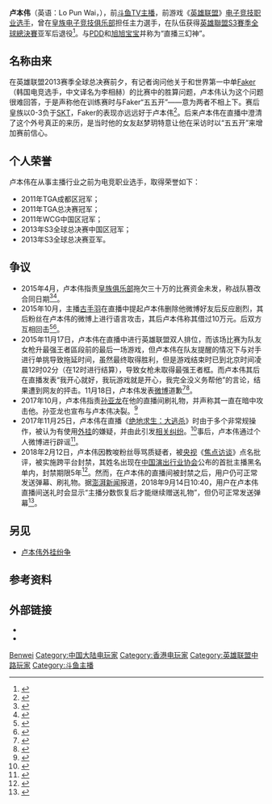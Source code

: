 {{NoteTA
| G1=Games
| 1 = zh-cn:最强王者;zh-tw:菁英
| 2 = zh-cn:德莱文;zh-tw:達瑞文;zh-sg:达瑞文
| 3 = zh-cn:赏金猎人;zh-tw:好運姊
}}
{{Infobox person
| 姓名 = 卢本伟
| 圖像 =
| 原文名 =
| 遊戲ID = Wh1t3zZ
| 本名 = 
| 出生日期 = {{birth date and age|1993|8|11}}
| 死亡日期 = 
| 出生地 = {{HKG-1959}}
| 別名 = White、55开（五五开、开哥、狒狒）、Wh1t3zZ.电竞三醜<ref>{{cite web|url=http://mt.sohu.com/20151109/n425827073.shtml|title=【电竞百科】之电竞三丑|author=|date=2015-11-09|website=mt.sohu.com|access-date=2015-11-18|archive-url=https://web.archive.org/web/20160305011611/http://mt.sohu.com/20151109/n425827073.shtml|archive-date=2016-03-05|dead-url=no}}</ref>
| 活躍時期 = 2011年-2018年
| 知名原因 = 《英雄联盟》电子竞技职业选手<br />[[卢本伟外挂纷争|《絕地求生：大逃殺》外掛風波]]<br>观看数量名列前茅的游戏主播
| 籍貫 = [[广东|广东]][[汕尾|汕尾]]
| 身高 = 178 cm
| 血型 = O型
| 獲獎 = 2013 S3全球总决赛中国区冠军、2013 S3世界总决赛亚军
| 網站 = {{Sinaweibo|white55kai|卢本伟_55开}}<br />{{Sinaweibo|lubenwei|不知名主播}}
| 腳註 = 
| 教育程度 = [[小学|小学]]（[[初中|初中]][[肄业|肄业]]）
| 語言 = [[粵語|粵語]]、[[普通話|普通話]]、[[英語|英語]]
| 國籍 = {{CHN-HKG}}
| 職業 = 前[[电竞选手|电子竞技职业选手]]、游戏解说
| 僱主 = 
| 組織 = 前[[皇族电子竞技俱乐部|皇族电子竞技俱乐部]]、[[斗鱼TV|斗鱼TV]]
| 機構 = 
| 寬度 = 
| 女朋友 = 赵梦玥（UU）
}}
'''卢本伟'''（英语：Lo Pun Wai，{{bd|1993年|8月11日||}}），前[[斗鱼网|斗鱼TV]][[直播主|主播]]，前游戏《[[英雄联盟|英雄联盟]]》[[电竞选手|电子竞技职业选手]]，曾在[[皇族电子竞技俱乐部|皇族电子竞技俱乐部]]担任主力選手，在队伍获得[[英雄聯盟S3賽季全球總決賽|英雄聯盟S3賽季全球總決賽]]亚军后退役<ref>{{cite web |title=游戏电竞圈：20岁已算高龄 却仍有很多炮灰 |url=https://games.qq.com/a/20140723/071212.htm |accessdate=2020-04-27 |work=[[腾讯游戏|腾讯游戏]] |publisher=[[腾讯|腾讯]]|date=2014-07-23}}</ref>。与[[刘谋|PDD]]和[[旭旭宝宝|旭旭宝宝]]并称为“直播三幻神”。

== 名称由来 ==
在英雄联盟2013赛季全球总决赛前夕，有记者询问他关于和世界第一中单[[Faker|Faker]]（韩国电竞选手，中文译名为李相赫）的比赛中的胜算问题，卢本伟认为这个问题很难回答，于是声称他在训练赛时与Faker“五五开”——意为两者不相上下。赛后皇族以0-3负于[[SK_Telecom_T1|SKT]]，Faker的表现亦远远好于卢本伟<ref>{{Cite web |url = http://www.91danji.com/news/87837.html |title = 英雄联盟扫盲那些传说中的梗之white 打谁都是55开 |author = 贝伦卡斯泰露 |date = 2014年10月24日 |publisher = 91单机游戏网 |language = zh-cn |access-date = 2016年6月23日 |archive-url = https://web.archive.org/web/20160921111842/http://www.91danji.com/news/87837.html |archive-date = 2016年9月21日 |dead-url = no }}</ref>。后来卢本伟在直播中澄清了这个外号真正的来历，是当时他的女友赵梦玥特意让他在采访时以“五五开”来增加赛前信心。

== 个人荣誉 ==
卢本伟在从事主播行业之前为电竞职业选手，取得荣誉如下：
* 2011年TGA成都区冠军；
* 2011年TGA总决赛冠军；
* 2011年WCG中国区冠军；
* 2013年S3全球总决赛中国区冠军；
* 2013年S3全球总决赛亚军。

== 争议 ==
* 2015年4月，卢本伟指责[[皇族俱乐部|皇族俱乐部]]拖欠三十万的比赛资金未发，称战队篡改合同日期<ref>{{Cite web |url=http://wangyou.pcgames.com.cn/505/5054003.html |title=55开：皇族已不再 对我的算计不想再提 |access-date=2015-11-18 |archive-url=https://web.archive.org/web/20151120021709/http://wangyou.pcgames.com.cn/505/5054003.html |archive-date=2015-11-20 |dead-url=yes }}</ref><ref>{{cite web|url=http://news.52pk.com/shtml/20150422/6395234.shtml|title=55开White微博声讨皇族俱乐部欠奖金事件惹争议|author=|work=52pk|date=|access-date=2015-11-18|archive-url=https://web.archive.org/web/20151119031405/http://news.52pk.com/shtml/20150422/6395234.shtml|archive-date=2015-11-19|dead-url=no}}</ref>。
* 2015年10月，主播[[古手羽|古手羽]]在直播中提起卢本伟删除他微博好友后反应剧烈，其后粉丝在卢本伟的微博上进行语言攻击，其后卢本伟称其借过10万元。后双方互相回击<ref>{{cite web|url=http://www.72g.com/news/110020.html|title=White55开古手羽撕逼大战究竟为何 两人互回长微博诉苦|author=|date=|website=72G.com|access-date=2016-01-08|archive-url=https://web.archive.org/web/20160521101002/http://www.72g.com/news/110020.html|archive-date=2016-05-21|dead-url=yes}}</ref><ref>{{cite web|url=http://www.chinaz.com/game/lol/2015/0930/452863.shtml?id2|title=LOL主播55开回击古手羽：10W就当被偷了，不想把你逼死！|author=|date=2015-09-30|publisher=|access-date=2016-01-08|archive-url=https://web.archive.org/web/20160513034306/http://www.chinaz.com/game/lol/2015/0930/452863.shtml?id2|archive-date=2016-05-13|dead-url=yes}}</ref>。
* 2015年11月17日，卢本伟在直播中进行英雄联盟双人排位，而该场比赛为队友女枪升最强王者區段前的最后一场游戏，但卢本伟在队友提醒的情况下与对手进行单挑导致拖延时间，虽然最终取得胜利，但是游戏结束时已到北京时间凌晨12时02分（在12时进行结算），导致女枪未取得最强王者框。而卢本伟其后在直播发表“我开心就好，我玩游戏就是开心，我完全没义务帮他”的言论，结果遭到网友的抨击。11月18日，卢本伟发表[[微博|微博]]道歉<ref>{{Cite web |url=http://www.ocn.com.cn/life/201511/lbxdn18121846.shtml |title=LOL主播55开直播玩托遭群愤 女友UU帮其微博道歉 |access-date=2015-11-18 |archive-date=2015-11-19 |archive-url=https://web.archive.org/web/20151119053548/http://www.ocn.com.cn/life/201511/lbxdn18121846.shtml |dead-url=yes }}</ref><ref>{{cite web|url=http://games.sina.com.cn/e/n/2015-11-18/fxkszhk0346106.shtml|title=撕逼事件再起：55开玩心重致队友未上王者遭喷|author=|date=|website=新浪游戏|access-date=2015-11-18|archive-url=https://web.archive.org/web/20151119045936/http://games.sina.com.cn/e/n/2015-11-18/fxkszhk0346106.shtml|archive-date=2015-11-19|dead-url=no}}</ref>。
* 2017年10月，卢本伟指责[[孙亚龙|孙亚龙]]在他的直播间刷礼物，并声称其一直在暗中攻击他。孙亚龙也宣布与卢本伟决裂。<ref>{{cite web|url=http://www.mnw.cn/keji/internet/1867903.html|title=五五开德云色笑笑怎么了发生什么事 卢本伟笑笑事件始末介绍|author=|date=|website=闽南网|access-date=2017-12-07|archive-url=https://web.archive.org/web/20171207192027/http://www.mnw.cn/keji/internet/1867903.html|archive-date=2017-12-07|dead-url=no}}</ref>
* 2017年11月25日，卢本伟在直播《[[絕地求生|绝地求生：大逃杀]]》时由于多个非常规操作，被认为有使用[[游戏外挂|外挂]]的嫌疑，并由此引发[[卢本伟外挂纷争|相关纠纷]]。<ref name=eastday>{{Cite web|url=http://sports.eastday.com/a/171201102825478000000.html|title=真相是什么？义薄云天卢本伟29杀吃鸡 粉丝不买账|access-date=2018-02-12|archive-url=https://web.archive.org/web/20171208122321/http://sports.eastday.com/a/171201102825478000000.html|archive-date=2017-12-08|dead-url=no}}</ref>事后，卢本伟通过个人微博进行辟谣<ref>{{cite news |author=严馨茗 |editor=robinzeluo |title=前LOL职业选手卢本伟回应“吃鸡开挂” 称辟谣不易 |url=https://sports.qq.com/a/20171202/013995.htm |accessdate=2020-04-27 |work=腾讯体育 |date=2017-12-02}}</ref>。
* 2018年2月12日，卢本伟因教唆粉丝辱骂质疑者，被[[中国中央电视台|央视]]《[[焦点访谈|焦点访谈]]》点名批评，被实施跨平台封禁，其姓名出现在[[中国演出行业协会|中国演出行业协会]]公布的首批主播黑名单内，封禁期限5年<ref>{{Cite web|url=http://tv.cctv.com/2018/02/12/VIDEpxM0pCg3ZHA03ZCTHZyZ180212.shtml|title=重拳打击网络乱象|accessdate=2018-02-12|publisher=[[中国中央电视台|CCTV]]|work=tv.cctv.com|archive-url=https://web.archive.org/web/20180213031527/http://tv.cctv.com/2018/02/12/VIDEpxM0pCg3ZHA03ZCTHZyZ180212.shtml|archive-date=2018-02-13|dead-url=no}}</ref>。然而，在卢本伟的直播间被封禁之后，用户仍可正常发送弹幕、刷礼物。据[[澎湃新闻|澎湃新闻]]报道，2018年9月14日10:40，用户在卢本伟直播间送礼时会显示“主播分数恢复后才能继续赠送礼物”，但仍可正常发送弹幕<ref>{{Cite web|url=https://www.thepaper.cn/newsDetail_forward_2439863|title=陈一发儿礼物系统被关闭，但斗鱼上被封禁还能获打赏的不止她|accessdate=2018-09-15|author=|date=2018-09-14|publisher=澎湃新闻|archive-url=https://web.archive.org/web/20181109231130/https://www.thepaper.cn/newsDetail_forward_2439863|archive-date=2018-11-09|dead-url=no}}</ref>。

== 另见 ==
{{wikiquote}}
*[[卢本伟外挂纷争|卢本伟外挂纷争]]

== 参考资料 ==
{{Reflist|2}}

== 外部链接 ==
* {{Sinaweibo|2377156730|卢本伟_55开}}
* {{Sinaweibo|lubenwei|不知名主播}}

{{DEFAULTSORT:Lu Ben Wei}}
[[Category:盧姓|Benwei]]
[[Category:中国大陆电玩家|Category:中国大陆电玩家]]
[[Category:香港电玩家|Category:香港电玩家]]
[[Category:英雄联盟中路玩家|Category:英雄联盟中路玩家]]
[[Category:斗鱼主播|Category:斗鱼主播]]